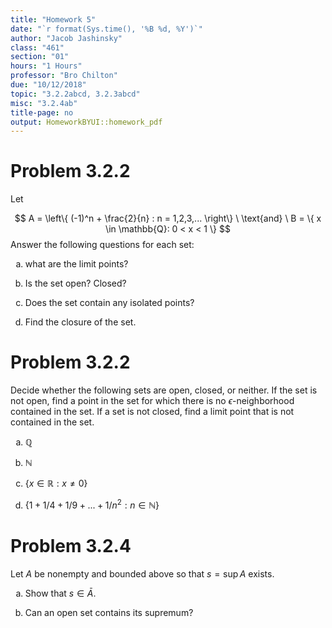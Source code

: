 ```yaml
---
title: "Homework 5"
date: "`r format(Sys.time(), '%B %d, %Y')`"
author: "Jacob Jashinsky"
class: "461"
section: "01"
hours: "1 Hours"
professor: "Bro Chilton"
due: "10/12/2018"
topic: "3.2.2abcd, 3.2.3abcd"
misc: "3.2.4ab"
title-page: no
output: HomeworkBYUI::homework_pdf
---
```

# Problem 3.2.2

Let 

$$
A = \left\{ (-1)^n + \frac{2}{n} : n = 1,2,3,... \right\} \ \text{and} \ B = \{ x \in \mathbb{Q}: 0 < x < 1 \}
$$
Answer the following questions for each set:

a) what are the limit points?

\begin{solution}
The limits of set $A$ are $\{-1,1\}$. \\

The limits of set $B$ are $[0,1]$. 
\end{solution}


b) Is the set open? Closed?

\begin{solution}
Set $A$ is not closed because it does not contain all of its limit points. It is also not open because it is possible to find a neighborhood around a point within $A$ that is not a subset of $A$. \\

Set $B$ is not closed because it does not contain its limit points. It is also not open because no neighborhood around a point within $B$ is a subset of $B$ because the neighborhood contains irrational numbers.  
\end{solution}

c) Does the set contain any isolated points?

\begin{solution}
Set $A$ does and set $B$ does not.
\end{solution}

d) Find the closure of the set.

\begin{solution}
$\bar{A} = \left\{ (-1)^n + \frac{2}{n} : n = 1,2,3,... \right\} \cup \{-1,1 \}$  \\

$\bar{B} = [0,1]$
\end{solution}


\newpage 


# Problem 3.2.2

Decide whether the following sets are open, closed, or neither. If the set is not open, find a point in the set for which there is no $\epsilon$-neighborhood contained in the set. If a set is not closed, find a limit point that is not contained in the set.

a) $\mathbb{Q}$

\begin{solution}
It is not open or closed

$1/2 \in \mathbb{Q}$, however, any neighborhood around $1/2$ would contain irrational numbers which would make it not a subset of $\mathbb{Q}$

$\sqrt{2}$ is a limit point but $\sqrt{2} \notin \mathbb{Q}$. 
\end{solution}


b) $\mathbb{N}$

\begin{solution}
It is closed but not open. $1 \in \mathbb{N}$ but $V_{1/2}(1) \nsubseteq \mathbb{N}$.
\end{solution}


c) $\{ x \in \mathbb{R}: x \ne 0 \}$

\begin{solution}
The set is not closed because it doesn't contain all of its limit point which 0 is included as a limit point.
\end{solution}


d) $\{ 1 + 1/4 + 1/9 + ...+ 1/n^2 : n \in \mathbb{N} \}$

\begin{solution}
The set is not closed because 0 is a limit point but it is not included in the set. It is not open because I can find a nieghborhood around 1/4 that is not a subset of the set.
\end{solution}

\newpage

# Problem 3.2.4


Let $A$ be nonempty and bounded above so that $s = \sup A$ exists. 

a) Show that $s \in \bar{A}$.

\begin{solution}
For $s \in \bar{A}$ then it must be either in the closure of $A$, in $A$ or both. Since $s = \sup A$ then any element less than than $s$ is inside the set $A$. 

Therefore every neighborhood of $s$ will intersect the set $A$, meaning that it is a limit point. Thus $s \in \bar{A}$.      
\end{solution}

b) Can an open set contains its supremum?

\begin{solution}
No. Any element greater than the supremum is an upper bound of the set, meaning that it is outside of the set. Therefore, any neighborhood around the supremum will not be a subset of the set because it will contain upper bounds. 
\end{solution}